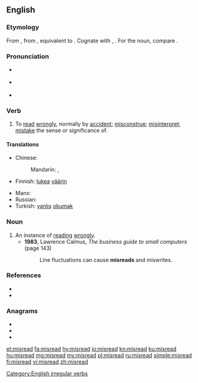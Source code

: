 ==English==

===Etymology===
From {{etyl|enm|en}} {{m|enm|misreden}}, from {{etyl|ang|en}} {{m|ang|misrǣdan||to advise wrongly; read wrongly}}, equivalent to {{prefix|mis|read|lang=en}}. Cognate with {{cog|nl|misraden|t=to guess wrongly}}, {{cog|de|missraten|t=to fail; go wrong; become wayward}}. For the noun, compare {{cog|ang|misrǣd||misguidance; misconduct}}.

===Pronunciation===
* {{sense|verb, not past tense or past participle}} {{IPA|/ˈmɪsɹid/|/mɪsˈɹid/|lang=en}}
* {{sense|past tense and past participle}} {{IPA|/ˈmɪsɹɛd/|/mɪsˈɹɛd/|lang=en}}
* {{rhymes|iːd|lang=en}}

===Verb===
{{en-verb|misreads|misreading|misread}}

# To [[read]] [[wrongly]], normally by [[accident]]; [[misconstrue]]; [[misinterpret]]; [[mistake]] the sense or significance of.

====Translations====
{{trans-top|to read wrongly}}
* Chinese:
*: Mandarin: {{t|cmn|讀錯|sc=Hani}}, {{t|cmn|读错|tr=dúcuò|sc=Hani}}
* Finnish: [[lukea]] [[väärin]]
{{trans-mid}}
* Manx: {{t|gv|meelhaih}}
* Russian: {{t|ru|непра́вильно прочита́ть|pf}}
* Turkish: [[yanlış]] [[okumak]]
{{trans-bottom}}

===Noun===
{{en-noun}}

# An instance of [[read]]ing [[wrongly]].
#* '''1983''', Lawrence Calmus, ''The business guide to small computers'' (page 143)
#*: Line fluctuations can cause '''misreads''' and miswrites.

===References===
* {{R:Century 1911}}
* {{R:Webster 1913}}

===Anagrams===
* {{l|en|admires}}
* {{l|en|damsire}}
* {{l|en|sidearm}}

[[Category:English irregular verbs]]

[[et:misread]]
[[fa:misread]]
[[hy:misread]]
[[io:misread]]
[[kn:misread]]
[[ku:misread]]
[[hu:misread]]
[[mg:misread]]
[[my:misread]]
[[pl:misread]]
[[ru:misread]]
[[simple:misread]]
[[fi:misread]]
[[vi:misread]]
[[zh:misread]]